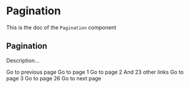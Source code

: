<!--- Pagination.stories.mdx --->


<Meta title="Design System/Molecules/Pagination" component={Pagination} />

# Pagination

This is the doc of the `Pagination` component

## Pagination

Description...

<Canvas>
  <Story name="base">
    <Pagination activePage={1} pageCount={26}>
      <PreviousLink to="/1">Go to previous page</PreviousLink>
      <PageLink number={1} to="/1">
        Go to page 1
      </PageLink>
      <PageLink number={2} to="/2">
        Go to page 2
      </PageLink>
      <Dots>And 23 other links</Dots>
      <PageLink number={25} to="/25">
        Go to page 3
      </PageLink>
      <PageLink number={26} to="/26">
        Go to page 26
      </PageLink>
      <NextLink to="/3">Go to next page</NextLink>
    </Pagination>
  </Story>
</Canvas>
